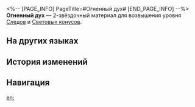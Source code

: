 <%-- [PAGE_INFO]
PageTitle=#Огненный дух#
[END_PAGE_INFO] --%>
{{Предмет Инфобокс
|id          = 110221
|Изображение = Предмет Огненный дух.png
|Тип         = Материал Следов
|Тип2        = Материал возвышения Светового конуса
|Инвентарь   = Материалы улучшения
|Редкость    = 2
|Эффект      = 
|Описание    = Слабый хелиоби, появившийся после Бедствия огня. Можно использовать для незначительного повышения уровня Следов персонажей {{Цвет|Выделенный|Небытия}}.
|Источник1   = [[Чашелист (багровый): Бутон Небытия (undefined)]]
|Источник2   = [[Неугасаемый пепел]]
|Источник3   = [[Универсальная машина для синтеза: Обмен материалов]]
}}
{{Описание|Невинный и бесформенный хелиоби.<br />Размер пламени, исходящего от хелиоби, указывает на его силу. Этого невинного и наивного хелиоби легко могут поглотить более могущественные сородичи.<br /><br />''«Бестелесный, безродный, безграничный...»''}}
'''Огненный дух''' — 2-звёздочный материал для возвышения уровня [[Следы|Следов]] и [[Световые конусы|Световых конусов]].

==На других языках==
{{На других языках
|en   = Fiery Spirit
|zhs  = 炽情之灵
|zht  = 熾情之靈
|ja   = 熾烈の霊
|ko   = 열렬의 영혼
|es   = Espíritu ardiente
|fr   = Esprit flamboyant
|ru   = Огненный дух
|th   = Fiery Spirit
|vi   = Linh Hồn Rực Cháy
|de   = Feuriger Geist
|id   = Fiery Spirit
|pt   = Espírito de Fogo
}}

==История изменений==
{{История изменений|3.5}}

==Навигация==
{{Материалы улучшения Навбокс}}

[[en:]]